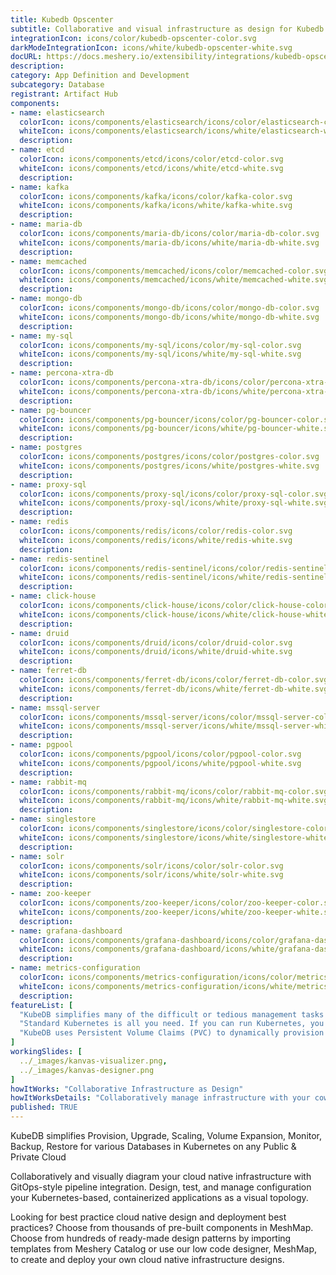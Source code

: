 ```yaml
---
title: Kubedb Opscenter
subtitle: Collaborative and visual infrastructure as design for Kubedb Opscenter
integrationIcon: icons/color/kubedb-opscenter-color.svg
darkModeIntegrationIcon: icons/white/kubedb-opscenter-white.svg
docURL: https://docs.meshery.io/extensibility/integrations/kubedb-opscenter
description: 
category: App Definition and Development
subcategory: Database
registrant: Artifact Hub
components: 
- name: elasticsearch
  colorIcon: icons/components/elasticsearch/icons/color/elasticsearch-color.svg
  whiteIcon: icons/components/elasticsearch/icons/white/elasticsearch-white.svg
  description: 
- name: etcd
  colorIcon: icons/components/etcd/icons/color/etcd-color.svg
  whiteIcon: icons/components/etcd/icons/white/etcd-white.svg
  description: 
- name: kafka
  colorIcon: icons/components/kafka/icons/color/kafka-color.svg
  whiteIcon: icons/components/kafka/icons/white/kafka-white.svg
  description: 
- name: maria-db
  colorIcon: icons/components/maria-db/icons/color/maria-db-color.svg
  whiteIcon: icons/components/maria-db/icons/white/maria-db-white.svg
  description: 
- name: memcached
  colorIcon: icons/components/memcached/icons/color/memcached-color.svg
  whiteIcon: icons/components/memcached/icons/white/memcached-white.svg
  description: 
- name: mongo-db
  colorIcon: icons/components/mongo-db/icons/color/mongo-db-color.svg
  whiteIcon: icons/components/mongo-db/icons/white/mongo-db-white.svg
  description: 
- name: my-sql
  colorIcon: icons/components/my-sql/icons/color/my-sql-color.svg
  whiteIcon: icons/components/my-sql/icons/white/my-sql-white.svg
  description: 
- name: percona-xtra-db
  colorIcon: icons/components/percona-xtra-db/icons/color/percona-xtra-db-color.svg
  whiteIcon: icons/components/percona-xtra-db/icons/white/percona-xtra-db-white.svg
  description: 
- name: pg-bouncer
  colorIcon: icons/components/pg-bouncer/icons/color/pg-bouncer-color.svg
  whiteIcon: icons/components/pg-bouncer/icons/white/pg-bouncer-white.svg
  description: 
- name: postgres
  colorIcon: icons/components/postgres/icons/color/postgres-color.svg
  whiteIcon: icons/components/postgres/icons/white/postgres-white.svg
  description: 
- name: proxy-sql
  colorIcon: icons/components/proxy-sql/icons/color/proxy-sql-color.svg
  whiteIcon: icons/components/proxy-sql/icons/white/proxy-sql-white.svg
  description: 
- name: redis
  colorIcon: icons/components/redis/icons/color/redis-color.svg
  whiteIcon: icons/components/redis/icons/white/redis-white.svg
  description: 
- name: redis-sentinel
  colorIcon: icons/components/redis-sentinel/icons/color/redis-sentinel-color.svg
  whiteIcon: icons/components/redis-sentinel/icons/white/redis-sentinel-white.svg
  description: 
- name: click-house
  colorIcon: icons/components/click-house/icons/color/click-house-color.svg
  whiteIcon: icons/components/click-house/icons/white/click-house-white.svg
  description: 
- name: druid
  colorIcon: icons/components/druid/icons/color/druid-color.svg
  whiteIcon: icons/components/druid/icons/white/druid-white.svg
  description: 
- name: ferret-db
  colorIcon: icons/components/ferret-db/icons/color/ferret-db-color.svg
  whiteIcon: icons/components/ferret-db/icons/white/ferret-db-white.svg
  description: 
- name: mssql-server
  colorIcon: icons/components/mssql-server/icons/color/mssql-server-color.svg
  whiteIcon: icons/components/mssql-server/icons/white/mssql-server-white.svg
  description: 
- name: pgpool
  colorIcon: icons/components/pgpool/icons/color/pgpool-color.svg
  whiteIcon: icons/components/pgpool/icons/white/pgpool-white.svg
  description: 
- name: rabbit-mq
  colorIcon: icons/components/rabbit-mq/icons/color/rabbit-mq-color.svg
  whiteIcon: icons/components/rabbit-mq/icons/white/rabbit-mq-white.svg
  description: 
- name: singlestore
  colorIcon: icons/components/singlestore/icons/color/singlestore-color.svg
  whiteIcon: icons/components/singlestore/icons/white/singlestore-white.svg
  description: 
- name: solr
  colorIcon: icons/components/solr/icons/color/solr-color.svg
  whiteIcon: icons/components/solr/icons/white/solr-white.svg
  description: 
- name: zoo-keeper
  colorIcon: icons/components/zoo-keeper/icons/color/zoo-keeper-color.svg
  whiteIcon: icons/components/zoo-keeper/icons/white/zoo-keeper-white.svg
  description: 
- name: grafana-dashboard
  colorIcon: icons/components/grafana-dashboard/icons/color/grafana-dashboard-color.svg
  whiteIcon: icons/components/grafana-dashboard/icons/white/grafana-dashboard-white.svg
  description: 
- name: metrics-configuration
  colorIcon: icons/components/metrics-configuration/icons/color/metrics-configuration-color.svg
  whiteIcon: icons/components/metrics-configuration/icons/white/metrics-configuration-white.svg
  description: 
featureList: [
  "KubeDB simplifies many of the difficult or tedious management tasks of running a production grade databases on private and public clouds. Maintain one stack for all your stateless and stateful applications and simplify the operational complexity.",
  "Standard Kubernetes is all you need. If you can run Kubernetes, you can provision and manage databases using KubeDB. Use standard Kubernetes CLI and API to provision and manage databases.",
  "KubeDB uses Persistent Volume Claims (PVC) to dynamically provision disks for database instances. Using appropriately defined StorageClasses, KubeDB provisioned database instances are designed to scale from small development workloads up to performance-intensive workloads on private and public cloud environments."
]
workingSlides: [
  ../_images/kanvas-visualizer.png,
  ../_images/kanvas-designer.png
]
howItWorks: "Collaborative Infrastructure as Design"
howItWorksDetails: "Collaboratively manage infrastructure with your coworkers synchronously sharing the same designs."
published: TRUE
---
```

<p>
KubeDB simplifies Provision, Upgrade, Scaling, Volume Expansion, Monitor, Backup, Restore for various Databases in Kubernetes on any Public & Private Cloud
</p>
<p>
    Collaboratively and visually diagram your cloud native infrastructure with GitOps-style pipeline integration. Design, test, and manage configuration your Kubernetes-based, containerized applications as a visual topology.
</p>
<p>
    Looking for best practice cloud native design and deployment best practices? Choose from thousands of pre-built components in MeshMap. Choose from hundreds of ready-made design patterns by importing templates from Meshery Catalog or use our low code designer, MeshMap, to create and deploy your own cloud native infrastructure designs.
</p>
